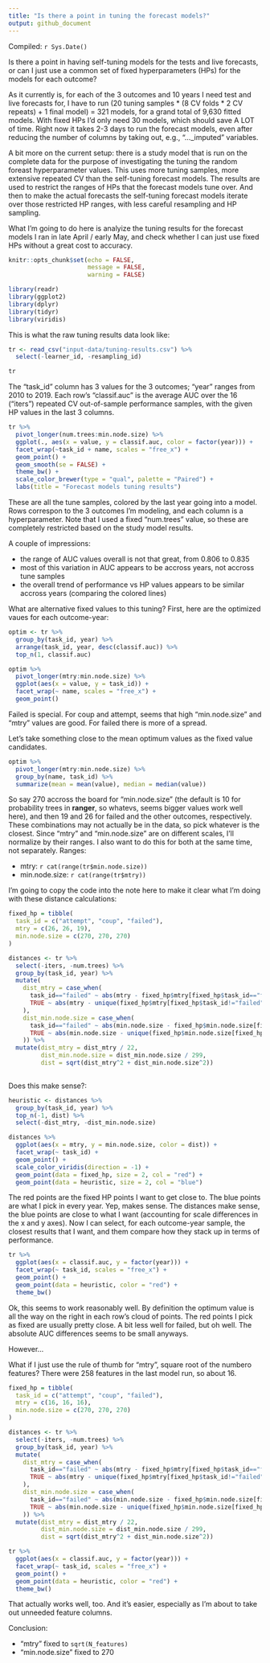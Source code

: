 ```yaml
---
title: "Is there a point in tuning the forecast models?"
output: github_document
---
```


Compiled: `r Sys.Date()`

Is there a point in having self-tuning models for the tests and live forecasts, or can I just use a common set of fixed hyperparameters (HPs) for the models for each outcome? 

As it currently is, for each of the 3 outcomes and 10 years I need test and live forecasts for, I have to run (20 tuning samples * (8 CV folds * 2 CV repeats) + 1 final model) = 321 models, for a grand total of 9,630 fitted models. With fixed HPs I'd only need 30 models, which should save A LOT of time. Right now it takes 2-3 days to run the forecast models, even after reducing the number of columns by taking out, e.g., "..._imputed" variables. 

A bit more on the current setup: there is a study model that is run on the complete data for the purpose of investigating the tuning the random foreast hyperparameter values. This uses more tuning samples, more extensive repeated CV than the self-tuning forecast models. The results are used to restrict the ranges of HPs that the forecast models tune over. And then to make the actual forecasts the self-tuning forecast models iterate over those restricted HP ranges, with less careful resampling and HP sampling. 

What I'm going to do here is analyize the tuning results for the forecast models I ran in late April / early May, and check whether I can just use fixed HPs without a great cost to accuracy. 

```r
knitr::opts_chunk$set(echo = FALSE,
                      message = FALSE,
                      warning = FALSE)
```

```r
library(readr)
library(ggplot2)
library(dplyr)
library(tidyr)
library(viridis)
```

This is what the raw tuning results data look like:

```r
tr <- read_csv("input-data/tuning-results.csv") %>%
  select(-learner_id, -resampling_id)

tr 
```

The "task_id" column has 3 values for the 3 outcomes; "year" ranges from 2010 to 2019. Each row's "classif.auc" is the average AUC over the 16 ("iters") repeated CV out-of-sample performance samples, with the given HP values in the last 3 columns. 

```r
tr %>%
  pivot_longer(num.trees:min.node.size) %>%
  ggplot(., aes(x = value, y = classif.auc, color = factor(year))) +
  facet_wrap(~task_id + name, scales = "free_x") +
  geom_point() +
  geom_smooth(se = FALSE) + 
  theme_bw() +
  scale_color_brewer(type = "qual", palette = "Paired") +
  labs(title = "Forecast models tuning results")
```

These are all the tune samples, colored by the last year going into a model. Rows correspon to the 3 outcomes I'm modeling, and each column is a hyperparameter. Note that I used a fixed "num.trees" value, so these are completely restricted based on the study model results. 

A couple of impressions:

- the range of AUC values overall is not that great, from 0.806 to 0.835
- most of this variation in AUC appears to be accross years, not accross tune samples
- the overall trend of performance vs HP values appears to be similar accross years (comparing the colored lines)

What are alternative fixed values to this tuning? First, here are the optimized vaues for each outcome-year:

```r
optim <- tr %>% 
  group_by(task_id, year) %>% 
  arrange(task_id, year, desc(classif.auc)) %>% 
  top_n(1, classif.auc)

optim %>%
  pivot_longer(mtry:min.node.size) %>%
  ggplot(aes(x = value, y = task_id)) +
  facet_wrap(~ name, scales = "free_x") +
  geom_point()
```

Failed is special. For coup and attempt, seems that high "min.node.size" and "mtry" values are good. For failed there is more of a spread. 

Let's take something close to the mean optimum values as the fixed value candidates. 

```r
optim %>%
  pivot_longer(mtry:min.node.size) %>% 
  group_by(name, task_id) %>% 
  summarize(mean = mean(value), median = median(value))
```

So say 270 accross the board for "min.node.size" (the default is 10 for probability trees in **ranger**, so whatevs, seems bigger values work well here), and then 19 and 26 for failed and the other outcomes, respectively. 
These combinations may not actually be in the data, so pick whatever is the closest. Since "mtry" and "min.node.size" are on different scales, I'll normalize by their ranges. I also want to do this for both at the same time, not separately. Ranges:

- mtry: `r cat(range(tr$min.node.size))`
- min.node.size: `r cat(range(tr$mtry))`

I'm going to copy the code into the note here to make it clear what I'm doing with these distance calculations:

```r
fixed_hp = tibble(
  task_id = c("attempt", "coup", "failed"),
  mtry = c(26, 26, 19),
  min.node.size = c(270, 270, 270)
)

distances <- tr %>%
  select(-iters, -num.trees) %>%
  group_by(task_id, year) %>%
  mutate(
    dist_mtry = case_when(
      task_id=="failed" ~ abs(mtry - fixed_hp$mtry[fixed_hp$task_id=="failed"]),
      TRUE ~ abs(mtry - unique(fixed_hp$mtry[fixed_hp$task_id!="failed"]))
    ),
    dist_min.node.size = case_when(
      task_id=="failed" ~ abs(min.node.size - fixed_hp$min.node.size[fixed_hp$task_id=="failed"]),
      TRUE ~ abs(min.node.size - unique(fixed_hp$min.node.size[fixed_hp$task_id!="failed"]))
    )) %>%
  mutate(dist_mtry = dist_mtry / 22,
         dist_min.node.size = dist_min.node.size / 299,
         dist = sqrt(dist_mtry^2 + dist_min.node.size^2))
  
```

Does this make sense?:

```r
heuristic <- distances %>%
  group_by(task_id, year) %>%
  top_n(-1, dist) %>%
  select(-dist_mtry, -dist_min.node.size)

distances %>%
  ggplot(aes(x = mtry, y = min.node.size, color = dist)) +
  facet_wrap(~ task_id) +
  geom_point() +
  scale_color_viridis(direction = -1) +
  geom_point(data = fixed_hp, size = 2, col = "red") +
  geom_point(data = heuristic, size = 2, col = "blue")
```

The red points are the fixed HP points I want to get close to. The blue points are what I pick in every year. Yep, makes sense. The distances make sense, the blue points are close to what I want (accounting for scale differences in the x and y axes). Now I can select, for each outcome-year sample, the closest results that I want, and them compare how they stack up in terms of performance. 

```r
tr %>%
  ggplot(aes(x = classif.auc, y = factor(year))) + 
  facet_wrap(~ task_id, scales = "free_x") +
  geom_point() +
  geom_point(data = heuristic, color = "red") + 
  theme_bw()
```

Ok, this seems to work reasonably well. By definition the optimum value is all the way on the right in each row's cloud of points. The red points I pick as fixed are usually pretty close. A bit less well for failed, but oh well. The absolute AUC differences seems to be small anyways. 

However...

What if I just use the rule of thumb for "mtry", square root of the numbero features? There were 258 features in the last model run, so about 16. 

```r
fixed_hp = tibble(
  task_id = c("attempt", "coup", "failed"),
  mtry = c(16, 16, 16),
  min.node.size = c(270, 270, 270)
)

distances <- tr %>%
  select(-iters, -num.trees) %>%
  group_by(task_id, year) %>%
  mutate(
    dist_mtry = case_when(
      task_id=="failed" ~ abs(mtry - fixed_hp$mtry[fixed_hp$task_id=="failed"]),
      TRUE ~ abs(mtry - unique(fixed_hp$mtry[fixed_hp$task_id!="failed"]))
    ),
    dist_min.node.size = case_when(
      task_id=="failed" ~ abs(min.node.size - fixed_hp$min.node.size[fixed_hp$task_id=="failed"]),
      TRUE ~ abs(min.node.size - unique(fixed_hp$min.node.size[fixed_hp$task_id!="failed"]))
    )) %>%
  mutate(dist_mtry = dist_mtry / 22,
         dist_min.node.size = dist_min.node.size / 299,
         dist = sqrt(dist_mtry^2 + dist_min.node.size^2))

tr %>%
  ggplot(aes(x = classif.auc, y = factor(year))) + 
  facet_wrap(~ task_id, scales = "free_x") +
  geom_point() +
  geom_point(data = heuristic, color = "red") + 
  theme_bw()
```

That actually works well, too. And it's easier, especially as I'm about to take out unneeded feature columns. 

Conclusion:

- "mtry" fixed to `sqrt(N_features)`
- "min.node.size" fixed to 270
